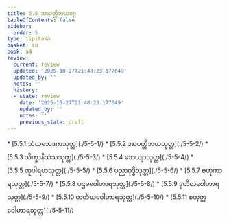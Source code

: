 ```yaml
---
title: 5.5 အာပတ္တိဘယဝဂ္ဂ
tableOfContents: false
sidebar:
  order: 5
type: tipitaka
basket: su
book: a4
review:
  current: review
  updated: '2025-10-27T21:48:23.177649'
  updated_by: ''
  notes: ''
  history:
  - state: review
    date: '2025-10-27T21:48:23.177649'
    updated_by: ''
    notes: ''
    previous_state: draft
---
```



<ReviewStatus review={frontmatter.review} showDetails={true} />

<HypothesisAnnotation frontmatter={frontmatter} />

<DynamicBreadcrumb />



<TableOfContents book="a4" section="5.5">
* [5.5.1 သံဃဘေဒကသုတ္တ](./5-5-1/)
* [5.5.2 အာပတ္တိဘယသုတ္တ](./5-5-2/)
* [5.5.3 သိက္ခာနိသံသသုတ္တ](./5-5-3/)
* [5.5.4 သေယျာသုတ္တ](./5-5-4/)
* [5.5.5 ထူပါရဟသုတ္တ](./5-5-5/)
* [5.5.6 ပညာဝုဒ္ဓိသုတ္တ](./5-5-6/)
* [5.5.7 ဗဟုကာရသုတ္တ](./5-5-7/)
* [5.5.8 ပဌမဝေါဟာရသုတ္တ](./5-5-8/)
* [5.5.9 ဒုတိယဝေါဟာရသုတ္တ](./5-5-9/)
* [5.5.10 တတိယဝေါဟာရသုတ္တ](./5-5-10/)
* [5.5.11 စတုတ္ထဝေါဟာရသုတ္တ](./5-5-11/)
</TableOfContents>